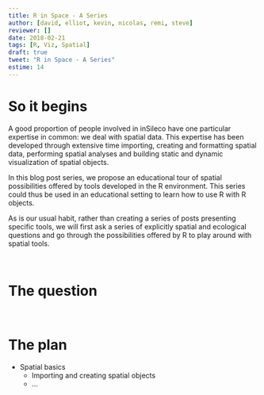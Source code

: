 ```yaml
---
title: R in Space - A Series
author: [david, elliot, kevin, nicolas, remi, steve]
reviewer: []
date: 2018-02-21
tags: [R, Viz, Spatial]
draft: true
tweet: "R in Space - A Series"
estime: 14
---
```


# So it begins

A good proportion of people involved in inSileco have one particular expertise
in common: we deal with spatial data. This expertise has been developed through
extensive time importing, creating and formatting spatial data, performing
spatial analyses and building static and dynamic visualization of spatial
objects.

In this blog post series, we propose an educational tour of spatial possibilities
offered by tools developed in the R environment. This series could thus be used
in an educational setting to learn how to use R with R objects.

As is our usual habit, rather than creating a series of posts presenting specific
tools, we will first ask a series of explicitly spatial and ecological questions
and go through the possibilities offered by R to play around with spatial tools.

<br/>

# The question

<br/>

# The plan

- Spatial basics
  - Importing and creating spatial objects
  - ...
